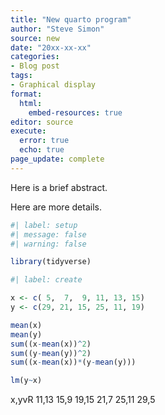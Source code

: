 ```yaml
---
title: "New quarto program"
author: "Steve Simon"
source: new
date: "20xx-xx-xx"
categories:
- Blog post
tags:
- Graphical display
format: 
  html:
    embed-resources: true
editor: source
execute: 
  error: true
  echo: true
page_update: complete
---
```


Here is a brief abstract.

<!---more--->

Here are more details.

```r
#| label: setup
#| message: false
#| warning: false

library(tidyverse)
```


```r
#| label: create

x <- c( 5,  7,  9, 11, 13, 15)
y <- c(29, 21, 15, 25, 11, 19)

mean(x)
mean(y)
sum((x-mean(x))^2)
sum((y-mean(y))^2)
sum((x-mean(x))*(y-mean(y)))

lm(y~x)

```
x,yvR
11,13
15,9
19,15
21,7
25,11
29,5